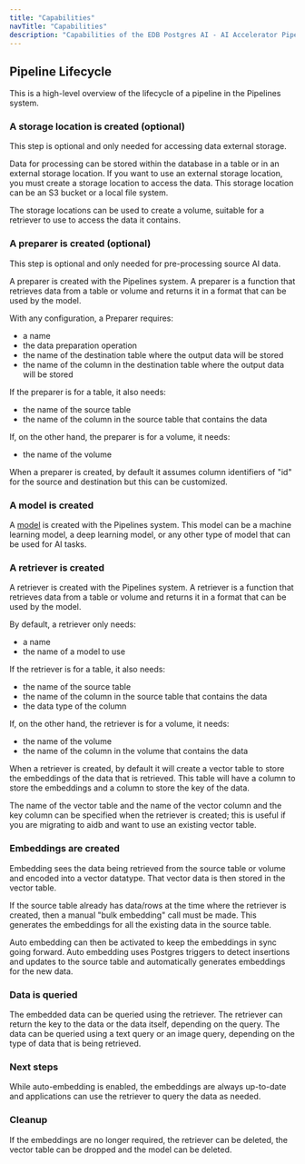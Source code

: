 ```yaml
---
title: "Capabilities"
navTitle: "Capabilities"
description: "Capabilities of the EDB Postgres AI - AI Accelerator Pipelines."
---
```


## Pipeline Lifecycle

This is a high-level overview of the lifecycle of a pipeline in the Pipelines system.

### A storage location is created (optional)

This step is optional and only needed for accessing data external storage.

Data for processing can be stored within the database in a table or in an external storage location.
If you want to use an external storage location, you must create a storage location to access the data.
This storage location can be an S3 bucket or a local file system.

The storage locations can be used to create a volume, suitable for a retriever to use to access the data it contains.

### A preparer is created (optional)

This step is optional and only needed for pre-processing source AI data.

A preparer is created with the Pipelines system. A preparer is a function that retrieves data from a table or volume and returns it in a format that can be used by the model.

With any configuration, a Preparer requires:

* a name
* the data preparation operation
* the name of the destination table where the output data will be stored
* the name of the column in the destination table where the output data will be stored

If the preparer is for a table, it also needs:

* the name of the source table
* the name of the column in the source table that contains the data

If, on the other hand, the preparer is for a volume, it needs:

* the name of the volume

When a preparer is created, by default it assumes column identifiers of "id" for the source and destination but this can be customized.

### A model is created

A [model](models) is created with the Pipelines system. This model can be a machine learning model, a deep learning model, or any other type of model that can be used for AI tasks.

### A retriever is created

A retriever is created with the Pipelines system. A retriever is a function that retrieves data from a table or volume and returns it in a format that can be used by the model.

By default, a retriever only needs:

* a name
* the name of a model to use

If the retriever is for a table, it also needs:

* the name of the source table
* the name of the column in the source table that contains the data
* the data type of the column

If, on the other hand, the retriever is for a volume, it needs:

* the name of the volume
* the name of the column in the volume that contains the data

When a retriever is created, by default it will create a vector table to store the embeddings of the data that is retrieved.
This table will have a column to store the embeddings and a column to store the key of the data.

The name of the vector table and the name of the vector column and the key column can be specified when the retriever is created; this is useful if you are migrating to aidb and want to use an existing vector table.

### Embeddings are created

Embedding sees the data being retrieved from the source table or volume and encoded into a vector datatype. That vector data is then stored in the vector table.

If the source table already has data/rows at the time where the retriever is created, then a manual "bulk embedding" call must be made. This generates the embeddings for all the existing data in the source table.

Auto embedding can then be activated to keep the embeddings in sync going forward. Auto embedding uses Postgres triggers to detect insertions and updates to the source table and automatically generates embeddings for the new data.

### Data is queried

The embedded data can be queried using the retriever. The retriever can return the key to the data or the data itself, depending on the query. The data can be queried using a text query or an image query, depending on the type of data that is being retrieved.

### Next steps

While auto-embedding is enabled, the embeddings are always up-to-date and applications can use the retriever to query the data as needed.

### Cleanup

If the embeddings are no longer required, the retriever can be deleted, the vector table can be dropped and the model can be deleted.
